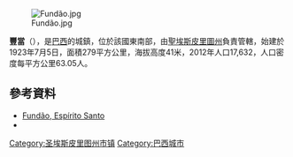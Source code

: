 [[Image:Fundão.jpg|right]]

{{Coord|19|55|58|S|40|24|25|W|display=title}}

'''豐當'''（{{lang-pt|Fundão}}），是[[巴西|巴西]]的城鎮，位於該國東南部，由[[聖埃斯皮里圖州|聖埃斯皮里圖州]]負責管轄，始建於1923年7月5日，面積279平方公里，海拔高度41米，2012年人口17,632，人口密度每平方公里63.05人。

==參考資料==
*[http://www.fundao.es.gov.br Fundão, Espírito Santo]{{Wayback|url=http://www.fundao.es.gov.br/ |date=20200319172507 }}
*{{cite web |url=http://www.ibge.gov.br/cidadesat/default.php |title=Cidades |publisher=IBGE |date= |accessdate=2014-08-03 |archive-date=2008-06-11 |archive-url=https://web.archive.org/web/20080611095922/http://www.ibge.gov.br/cidadesat/default.php |dead-url=no }}

{{Brazil-geo-stub}}
{{聖埃斯皮里圖州市鎮}}
[[Category:圣埃斯皮里图州市镇|Category:圣埃斯皮里图州市镇]]
[[Category:巴西城市|Category:巴西城市]]